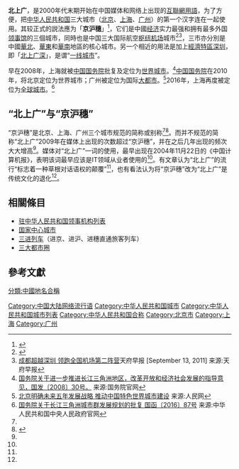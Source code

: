{{Merge|一线城市|discuss=Talk:北上广#请求与一线城市合并|time=2020-09-23T18:38:47+00:00}}
{{并列图像
 | 对齐方式  = left
 | direction = vertical
 | width     = 250
 | image1    = Guomao Skyline.jpg
 | width1    = 250
 | caption1  = [[北京市|北京市]]
 | image2    = Shanghai - Skyline Sunset 0057.jpg
 | width2    = 250
 | caption2  = [[上海市|上海市]]
 | image3    = Pearl River Guangzhou.jpg
 | width3    = 250
 | caption3  = [[广州市|广州市]]
}}
'''北上广'''，是2000年代末期开始在中国媒体和网络上出现的[[互聯網用語|互聯網用語]]，为了方便，把[[中华人民共和国|中华人民共和国]]三大城市（[[北京|北京]]、[[上海|上海]]、[[广州|广州]]）的第一个汉字连在一起使用。其较正式的説法應为「'''京沪穗'''」<ref name="新华网">{{cite web|author=解放日报|title=“京沪穗”,怎么成了“北上广”|url=http://news.xinhuanet.com/politics/2011-09/09/c_122008924.htm|publisher=新华网|date=2011-09-09|dead-url=yes|archive-url=https://web.archive.org/web/20150201080228/http://news.xinhuanet.com/politics/2011-09/09/c_122008924.htm|archive-date=2015-02-01|language=zh-hans|accessdate=2015-01-29}}</ref>，它们是中國[[经济|经济]]实力最强和拥有最多外国[[领事馆|领事馆]]的三個城市，同時也是中国三大国际航空[[樞紐機場|枢纽机场]]城市<ref>{{cite web|url=http://www.gov.cn/jrzg/2006-09/12/content_387001.htm|title=京、沪、穗三大“航空枢纽”积极建设空港经济圈|website=中央政府门户网站 www.gov.cn|date=2006-09-12|publisher=新华社|language=zh-hans|dead-url=no|archive-url=https://web.archive.org/web/20171210124246/http://www.gov.cn/jrzg/2006-09/12/content_387001.htm|archive-date=2017-12-10|accessdate=2011-11-29}}</ref><ref>[https://archive.today/20120715134133/http://sichuan.cb.com.cn/13452653/20110913/271762.html 成都超越深圳 领跑全国机场第二阵营]天府早报 [September 13, 2011] 来源:天府早报</ref>，三市亦分別是中國[[华北地区|華北]]、[[华东地区|華東]]和[[华南地区|華南]]地區的核心城市。另一个相近的用法是加上[[经济特区|經濟特區]][[深圳|深圳]]，即「[[北上广深|北上广深]]」，是谓“[[一线城市|一线城市]]”。

早在2008年，上海就被[[中华人民共和国国务院|中国国务院]]批复及定位为[[世界城市|世界城市]]。<ref>[http://www.gov.cn/zwgk/2008-09/16/content_1096217.htm 国务院关于进一步推进长江三角洲地区，改革开放和经济社会发展的指导意见，国发〔2008〕30号。] {{Wayback|url=http://www.gov.cn/zwgk/2008-09/16/content_1096217.htm |date=20190818124115 }} 来源:国务院官网</ref>[[中华人民共和国国务院|中国国务院]]在2010年，将北京定位为世界城市；广州被定位为国际[[大都市|大都市]]。<ref>[http://politics.people.com.cn/GB/n/2012/0629/c70731-18413803.html 北京明确未来五年发展战略 推动中国特色世界城市建设] {{Wayback|url=http://politics.people.com.cn/GB/n/2012/0629/c70731-18413803.html |date=20161110044249 }} 来源:人民网</ref>2016年，上海再度被定位为[[全球城市|全球城市]]。<ref>[http://www.gov.cn/gongbao/content/2016/content_5079878.htm 国务院关于长江三角洲城市群发展规划的批复 国函〔2016〕87号] {{Wayback|url=http://www.gov.cn/gongbao/content/2016/content_5079878.htm |date=20170110213332 }} 来源:中华人民共和国中央人民政府官网</ref>

==“北上广”与“京沪穗”==
“京沪穗”是北京、上海、广州三个城市规范的简称或别称<ref name="新华网" /><ref name="逆袭">{{cite web|title=“北上广”如何逆袭“京沪穗”？|url=http://finance.gucheng.com/201412/2901561.shtml|publisher=股城网财经频道|deadurl=yes|archiveurl=https://web.archive.org/web/20150202000107/http://finance.gucheng.com/201412/2901561.shtml|archivedate=2015-02-02|accessdate=2015-01-29}}</ref>。而并不规范的简称“北上广”2009年在媒体上出现的次数超过“京沪穗”，并在之后几年出现的频次大大增高<ref name="逆袭" />。媒体对“北上广”一词的使用，最早出现在2004年11月22日的《中国计算机报》，表明该词最早应该是IT领域从业者使用的<ref name="逆袭" />。有文章认为“北上广”的流行“标志着一种草根对话语权的颠覆”<ref name="逆袭" />，也有看法认为将“京沪穗”改为“北上广”是传统文化的退化<ref name="新华网" />。

==相關條目==
* [[驻中华人民共和国领事机构列表|驻中华人民共和国领事机构列表]]
* [[国家中心城市|国家中心城市]]
* [[三进列车|三进列车]]（进京、进沪、进穗直通旅客列车）
* [[三大都市圈|三大都市圈]]

==參考文獻==
{{reflist}}

[[Category:中国大陆网络流行语|Category:中国大陆网络流行语]]
[[Category:中华人民共和国城市|Category:中华人民共和国城市]]
[[Category:中华人民共和国城市列表|Category:中华人民共和国城市列表]]
[[Category:中华人民共和国合称|Category:中华人民共和国合称]]
[[Category:北京市|Category:北京市]]
[[Category:上海|Category:上海]]
[[Category:广州|Category:广州]]
[[分類:中國地名合稱|分類:中國地名合稱]]